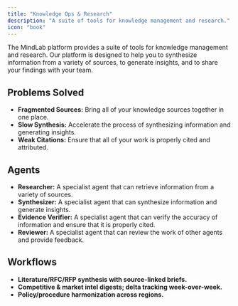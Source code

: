 ```yaml
---
title: "Knowledge Ops & Research"
description: "A suite of tools for knowledge management and research."
icon: "book"
---
```


The MindLab platform provides a suite of tools for knowledge management and research. Our platform is designed to help you to synthesize information from a variety of sources, to generate insights, and to share your findings with your team.

## Problems Solved

-   **Fragmented Sources:** Bring all of your knowledge sources together in one place.
-   **Slow Synthesis:** Accelerate the process of synthesizing information and generating insights.
-   **Weak Citations:** Ensure that all of your work is properly cited and attributed.

## Agents

-   **Researcher:** A specialist agent that can retrieve information from a variety of sources.
-   **Synthesizer:** A specialist agent that can synthesize information and generate insights.
-   **Evidence Verifier:** A specialist agent that can verify the accuracy of information and ensure that it is properly cited.
-   **Reviewer:** A specialist agent that can review the work of other agents and provide feedback.

## Workflows

-   **Literature/RFC/RFP synthesis with source-linked briefs.**
-   **Competitive & market intel digests; delta tracking week-over-week.**
-   **Policy/procedure harmonization across regions.**